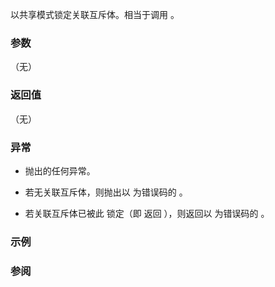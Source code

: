{{cpp/thread/shared_lock/title|lock}}
{{cpp/thread/shared_lock/navbar}}
{{dcl begin}}
{{dcl|since=c++14|1=
void lock();
}}
{{dcl end}}

以共享模式锁定关联互斥体。相当于调用 {{c|mutex()-&gt;lock_shared()}}。

===参数===
（无）

===返回值===
（无）

===异常===
* {{c|mutex()-&gt;lock_shared()}} 抛出的任何异常。

* 若无关联互斥体，则抛出以 {{lc|std::errc::operation_not_permitted}} 为错误码的 {{lc|std::system_error}}。

* 若关联互斥体已被此 {{tt|shared_lock}} 锁定（即 {{rlp|owns_lock}} 返回 {{tt|true}}），则返回以 {{lc|std::errc::resource_deadlock_would_occur}} 为错误码的 {{lc|std::system_error}}。

===示例===
{{todo|展示有意义的 shared_lock::lock 用法}}
{{example
|code=
#include &lt;iostream&gt;
#include &lt;mutex&gt;
#include &lt;shared_mutex&gt;
#include &lt;string&gt;
#include &lt;thread&gt;

std::string file = "原始内容。"; // 模拟一个文件
std::mutex output_mutex; // 保护输出操作的互斥体。
std::shared_mutex file_mutex; // 读/写互斥体

void read_content(int id)
{
    std::string content;
    {
        std::shared_lock lock(file_mutex, std::defer_lock); // 先不锁定。
        lock.lock(); // 锁定它。
        content = file;
    }
    std::lock_guard lock(output_mutex);
    std::cout &lt;&lt; "读者 #" &lt;&lt; id &lt;&lt; " 读取的内容: " &lt;&lt; content &lt;&lt; '\n';
}

void write_content()
{
    {
        std::lock_guard file_lock(file_mutex);
        file = "新内容";
    }
    std::lock_guard output_lock(output_mutex);
    std::cout &lt;&lt; "已保存新内容。\n";
}

int main()
{
    std::cout &lt;&lt; "两个读者读取文件。\n"
              &lt;&lt; "一个写者与它们竞争。\n";
    std::thread reader1{read_content, 1};
    std::thread reader2{read_content, 2};
    std::thread writer{write_content};
    reader1.join();
    reader2.join();
    writer.join();
    std::cout &lt;&lt; "已完成前几个文件操作。\n";
    reader1 = std::thread{read_content, 3};
    reader1.join();
}
|p=true
|output=
两个读者读取文件。
一个写者与它们竞争。
读者 #1 读取的内容: 原始内容。
读者 #2 读取的内容: 原始内容。
已保存新内容。
已完成前几个文件操作。
读者 #3 读取的内容: 新内容
}}

===参阅===
{{dsc begin}}
{{dsc inc|cpp/thread/shared_lock/dsc try_lock}}
{{dsc inc|cpp/thread/shared_lock/dsc unlock}}
{{dsc end}}

{{langlinks|de|en|es|fr|it|ja|pt|ru}}